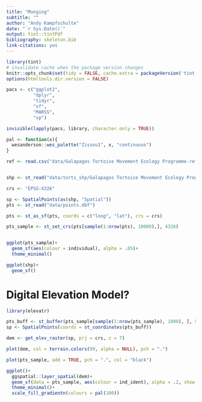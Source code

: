 ```yaml
---
title: "Munging"
subtitle: ""
author: "Andy Kampfschulte"
date: "`r Sys.Date()`"
output: tint::tintPdf
bibliography: skeleton.bib
link-citations: yes
---
```


```r
library(tint)
# invalidate cache when the package version changes
knitr::opts_chunk$set(tidy = FALSE, cache.extra = packageVersion('tint'))
options(htmltools.dir.version = FALSE)
```


```r
pacs <- c("ggplot2",
          "dplyr",
          "tidyr",
          "sf",
          "MARSS",
          "sp")

invisible(lapply(pacs, library, character.only = TRUE))

pal <- function(x){
  wesanderson::wes_palette("Zissou1", x, "continuous")
}
```


```r

ref <- read.csv("data/Galapagos Tortoise Movement Ecology Programme-reference-data (1).csv")


shp <- st_read("data/torts_shp/Galapagos Tortoise Movement Ecology Programme Shapefile") 

crs <- "EPSG:4326"

sp <- SpatialPoints(as(shp, "Spatial"))
pts <- st_read("data/points.dbf")

pts <- st_as_sf(pts, coords = c("long", "lat"), crs = crs)

pts_sample <- st_set_crs(pts[sample(1:nrow(pts), 10000),], 4326)


ggplot(pts_sample)+
  geom_sf(aes(colour = individual), alpha = .05)+
  theme_minimal()

ggplot(shp)+
  geom_sf()

```

# Digital Elevation Model?

```r
library(elevatr)

pts_buff <- st_buffer(pts_sample[sample(1:nrow(pts_sample), 1000), ], 500)
sp <- SpatialPoints(coords = st_coordinates(pts_buff))

dem <- get_elev_raster(sp, prj = crs, z = 7)

plot(dem, col = terrain.colors(99, alpha = NULL), pch = ".")

plot(pts_sample, add = TRUE, pch = ".", col = "black")

ggplot()+
  ggspatial::layer_spatial(dem)+
  geom_sf(data = pts_sample, aes(colour = ind_ident), alpha = .2, show.legend = FALSE)+
  theme_minimal()+
  scale_fill_gradientn(colours = pal(100))

```





